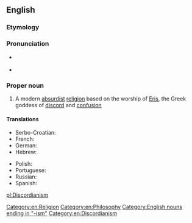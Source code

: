==English==
{{rfc-auto}}
{{wikipedia}}

===Etymology===
{{suffix|discord|ian}} {{suffix||ism}}

===Pronunciation===
* {{a|UK}} {{IPA|/dɪsˈkɔː.di.ən.ɪzm̩/}}
* {{a|US}} {{IPA|/dɪsˈkɔɹdiənɪzəm/}}

===Proper noun===
{{en-proper noun}}

# A modern [[absurdist]] [[religion]] based on the worship of [[Eris]], the Greek goddess of [[discord]] and [[confusion]]

====Translations====
{{trans-top|parodic religion based on the worship of Eris}}
* Serbo-Croatian: {{t|sh|diskordijanizam|m}}
* French: {{t+|fr|discordianisme|m}}
* German: {{t-|de|Diskordianismus|m}}
* Hebrew: {{t-|he|דיסקורדיאניזם}}
{{trans-mid}}
* Polish: {{t-|pl|dyskordianizm|m}}
* Portuguese: {{t-|pt|Discordianismo|m}}
* Russian: {{t-|ru|дискордианизм|m|tr=diskordianizm}}
* Spanish: {{t-|es|discordianismo|m}}
{{trans-bottom}}

[[Category:en:Religion]]
[[Category:en:Philosophy]]
[[Category:English nouns ending in "-ism"]]
[[Category:en:Discordianism]]

[[pl:Discordianism]]